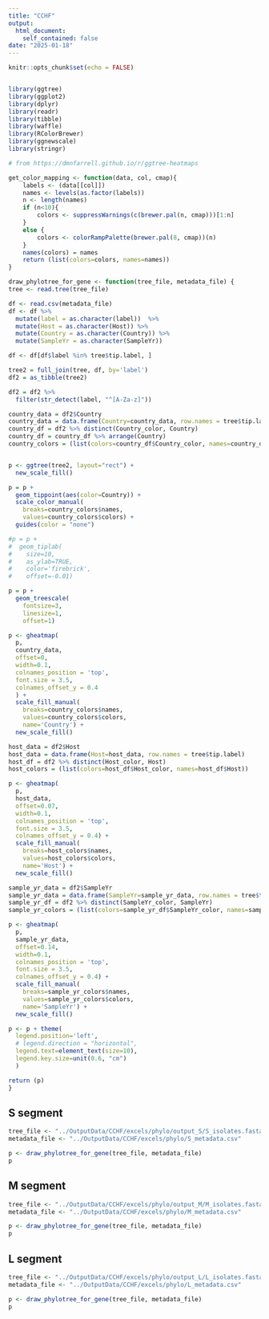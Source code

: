 ```yaml
---
title: "CCHF"
output:
  html_document:
    self_contained: false
date: "2025-01-18"
---
```


```r
knitr::opts_chunk$set(echo = FALSE)


library(ggtree)
library(ggplot2)
library(dplyr)
library(readr)
library(tibble)
library(waffle)
library(RColorBrewer)
library(ggnewscale)
library(stringr)

```

```r
# from https://dmnfarrell.github.io/r/ggtree-heatmaps

get_color_mapping <- function(data, col, cmap){
    labels <- (data[[col]])
    names <- levels(as.factor(labels))
    n <- length(names)
    if (n<10){
        colors <- suppressWarnings(c(brewer.pal(n, cmap)))[1:n]
    }
    else {
        colors <- colorRampPalette(brewer.pal(8, cmap))(n)
    }
    names(colors) = names
    return (list(colors=colors, names=names))
}
```

```r

draw_phylotree_for_gene <- function(tree_file, metadata_file) {
tree <- read.tree(tree_file)

df <- read.csv(metadata_file)
df <- df %>%
  mutate(label = as.character(label))  %>%
  mutate(Host = as.character(Host)) %>%
  mutate(Country = as.character(Country)) %>%
  mutate(SampleYr = as.character(SampleYr))

df <- df[df$label %in% tree$tip.label, ]

tree2 = full_join(tree, df, by='label')
df2 = as_tibble(tree2)

df2 = df2 %>%
  filter(str_detect(label, "^[A-Za-z]"))

country_data = df2$Country
country_data = data.frame(Country=country_data, row.names = tree$tip.label)
country_df = df2 %>% distinct(Country_color, Country)
country_df = country_df %>% arrange(Country)
country_colors = (list(colors=country_df$Country_color, names=country_df$Country))


p <- ggtree(tree2, layout="rect") +
  new_scale_fill()

p = p + 
  geom_tippoint(aes(color=Country)) + 
  scale_color_manual(
    breaks=country_colors$names,
    values=country_colors$colors) +
  guides(color = "none") 

#p = p +
#  geom_tiplab(
#    size=10,  
#    as_ylab=TRUE, 
#    color='firebrick', 
#    offset=-0.01)

p = p +
  geom_treescale(
    fontsize=3, 
    linesize=1, 
    offset=1)

p <- gheatmap(
  p, 
  country_data, 
  offset=0, 
  width=0.1, 
  colnames_position = 'top', 
  font.size = 3.5, 
  colnames_offset_y = 0.4
  ) + 
  scale_fill_manual(
    breaks=country_colors$names,
    values=country_colors$colors, 
    name='Country') + 
  new_scale_fill()

host_data = df2$Host
host_data = data.frame(Host=host_data, row.names = tree$tip.label)
host_df = df2 %>% distinct(Host_color, Host)
host_colors = (list(colors=host_df$Host_color, names=host_df$Host))

p <- gheatmap(
  p, 
  host_data,
  offset=0.07,
  width=0.1, 
  colnames_position = 'top', 
  font.size = 3.5, 
  colnames_offset_y = 0.4) + 
  scale_fill_manual(
    breaks=host_colors$names,
    values=host_colors$colors, 
    name='Host') + 
  new_scale_fill()

sample_yr_data = df2$SampleYr
sample_yr_data = data.frame(SampleYr=sample_yr_data, row.names = tree$tip.label)
sample_yr_df = df2 %>% distinct(SampleYr_color, SampleYr)
sample_yr_colors = (list(colors=sample_yr_df$SampleYr_color, names=sample_yr_df$SampleYr))

p <- gheatmap(
  p, 
  sample_yr_data, 
  offset=0.14,
  width=0.1, 
  colnames_position = 'top', 
  font.size = 3.5, 
  colnames_offset_y = 0.4) + 
  scale_fill_manual(
    breaks=sample_yr_colors$names,
    values=sample_yr_colors$colors,
    name='SampleYr') + 
  new_scale_fill()

p <- p + theme(
  legend.position='left', 
  # legend.direction = "horizontal",
  legend.text=element_text(size=10), 
  legend.key.size=unit(0.6, "cm")
  )

return (p)
}

```
## S segment

```r
tree_file <- "../OutputData/CCHF/excels/phylo/output_S/S_isolates.fasta.aln.treefile"
metadata_file <- "../OutputData/CCHF/excels/phylo/S_metadata.csv"

p <- draw_phylotree_for_gene(tree_file, metadata_file)
p
```

## M segment

```r
tree_file <- "../OutputData/CCHF/excels/phylo/output_M/M_isolates.fasta.aln.treefile"
metadata_file <- "../OutputData/CCHF/excels/phylo/M_metadata.csv"

p <- draw_phylotree_for_gene(tree_file, metadata_file)
p
```

## L segment

```r
tree_file <- "../OutputData/CCHF/excels/phylo/output_L/L_isolates.fasta.aln.treefile"
metadata_file <- "../OutputData/CCHF/excels/phylo/L_metadata.csv"

p <- draw_phylotree_for_gene(tree_file, metadata_file)
p
```
